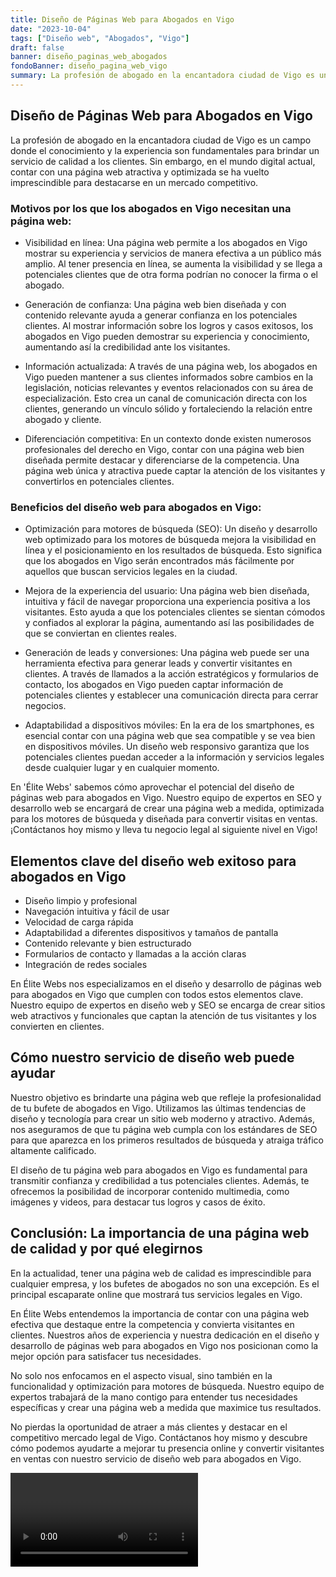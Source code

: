 ```yaml
---
title: Diseño de Páginas Web para Abogados en Vigo
date: "2023-10-04"
tags: ["Diseño web", "Abogados", "Vigo"]
draft: false
banner: diseño_paginas_web_abogados
fondoBanner: diseño_pagina_web_vigo
summary: La profesión de abogado en la encantadora ciudad de Vigo es un campo donde el conocimiento y la experiencia son fundamentales para brindar un servicio de calidad a los clientes. Sin embargo, en el mundo digital actual, contar con una página web atractiva y optimizada se ha vuelto imprescindible para destacarse en un mercado competitivo.
---
```



## Diseño de Páginas Web para Abogados en Vigo

La profesión de abogado en la encantadora ciudad de Vigo es un campo donde el conocimiento y la experiencia son fundamentales para brindar un servicio de calidad a los clientes. Sin embargo, en el mundo digital actual, contar con una página web atractiva y optimizada se ha vuelto imprescindible para destacarse en un mercado competitivo.

### Motivos por los que los abogados en Vigo necesitan una página web:

- Visibilidad en línea: Una página web permite a los abogados en Vigo mostrar su experiencia y servicios de manera efectiva a un público más amplio. Al tener presencia en línea, se aumenta la visibilidad y se llega a potenciales clientes que de otra forma podrían no conocer la firma o el abogado.

- Generación de confianza: Una página web bien diseñada y con contenido relevante ayuda a generar confianza en los potenciales clientes. Al mostrar información sobre los logros y casos exitosos, los abogados en Vigo pueden demostrar su experiencia y conocimiento, aumentando así la credibilidad ante los visitantes.

- Información actualizada: A través de una página web, los abogados en Vigo pueden mantener a sus clientes informados sobre cambios en la legislación, noticias relevantes y eventos relacionados con su área de especialización. Esto crea un canal de comunicación directa con los clientes, generando un vínculo sólido y fortaleciendo la relación entre abogado y cliente.

- Diferenciación competitiva: En un contexto donde existen numerosos profesionales del derecho en Vigo, contar con una página web bien diseñada permite destacar y diferenciarse de la competencia. Una página web única y atractiva puede captar la atención de los visitantes y convertirlos en potenciales clientes.

### Beneficios del diseño web para abogados en Vigo:

- Optimización para motores de búsqueda (SEO): Un diseño y desarrollo web optimizado para los motores de búsqueda mejora la visibilidad en línea y el posicionamiento en los resultados de búsqueda. Esto significa que los abogados en Vigo serán encontrados más fácilmente por aquellos que buscan servicios legales en la ciudad.

- Mejora de la experiencia del usuario: Una página web bien diseñada, intuitiva y fácil de navegar proporciona una experiencia positiva a los visitantes. Esto ayuda a que los potenciales clientes se sientan cómodos y confiados al explorar la página, aumentando así las posibilidades de que se conviertan en clientes reales.

- Generación de leads y conversiones: Una página web puede ser una herramienta efectiva para generar leads y convertir visitantes en clientes. A través de llamados a la acción estratégicos y formularios de contacto, los abogados en Vigo pueden captar información de potenciales clientes y establecer una comunicación directa para cerrar negocios.

- Adaptabilidad a dispositivos móviles: En la era de los smartphones, es esencial contar con una página web que sea compatible y se vea bien en dispositivos móviles. Un diseño web responsivo garantiza que los potenciales clientes puedan acceder a la información y servicios legales desde cualquier lugar y en cualquier momento.

En 'Élite Webs' sabemos cómo aprovechar el potencial del diseño de páginas web para abogados en Vigo. Nuestro equipo de expertos en SEO y desarrollo web se encargará de crear una página web a medida, optimizada para los motores de búsqueda y diseñada para convertir visitas en ventas. ¡Contáctanos hoy mismo y lleva tu negocio legal al siguiente nivel en Vigo!

<GifSeo />

<Cta />

## Elementos clave del diseño web exitoso para abogados en Vigo

- Diseño limpio y profesional
- Navegación intuitiva y fácil de usar
- Velocidad de carga rápida
- Adaptabilidad a diferentes dispositivos y tamaños de pantalla
- Contenido relevante y bien estructurado
- Formularios de contacto y llamadas a la acción claras
- Integración de redes sociales

En Élite Webs nos especializamos en el diseño y desarrollo de páginas web para abogados en Vigo que cumplen con todos estos elementos clave. Nuestro equipo de expertos en diseño web y SEO se encarga de crear sitios web atractivos y funcionales que captan la atención de tus visitantes y los convierten en clientes.

## Cómo nuestro servicio de diseño web puede ayudar

Nuestro objetivo es brindarte una página web que refleje la profesionalidad de tu bufete de abogados en Vigo. Utilizamos las últimas tendencias de diseño y tecnología para crear un sitio web moderno y atractivo. Además, nos aseguramos de que tu página web cumpla con los estándares de SEO para que aparezca en los primeros resultados de búsqueda y atraiga tráfico altamente calificado.

El diseño de tu página web para abogados en Vigo es fundamental para transmitir confianza y credibilidad a tus potenciales clientes. Además, te ofrecemos la posibilidad de incorporar contenido multimedia, como imágenes y videos, para destacar tus logros y casos de éxito.

## Conclusión: La importancia de una página web de calidad y por qué elegirnos

En la actualidad, tener una página web de calidad es imprescindible para cualquier empresa, y los bufetes de abogados no son una excepción. Es el principal escaparate online que mostrará tus servicios legales en Vigo.

En Élite Webs entendemos la importancia de contar con una página web efectiva que destaque entre la competencia y convierta visitantes en clientes. Nuestros años de experiencia y nuestra dedicación en el diseño y desarrollo de páginas web para abogados en Vigo nos posicionan como la mejor opción para satisfacer tus necesidades.

No solo nos enfocamos en el aspecto visual, sino también en la funcionalidad y optimización para motores de búsqueda. Nuestro equipo de expertos trabajará de la mano contigo para entender tus necesidades específicas y crear una página web a medida que maximice tus resultados.

No pierdas la oportunidad de atraer a más clientes y destacar en el competitivo mercado legal de Vigo. Contáctanos hoy mismo y descubre cómo podemos ayudarte a mejorar tu presencia online y convertir visitantes en ventas con nuestro servicio de diseño web para abogados en Vigo.

<Video />

<CtaBot job="Abogados" city="Vigo" />

<Gmaps query="Vigo+españa+maps" />
